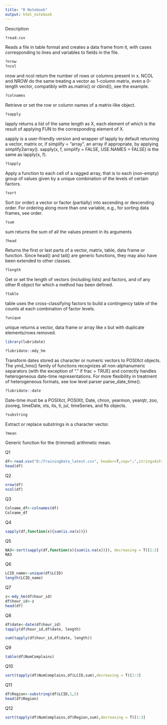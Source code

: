 ```yaml
---
title: "R Notebook"
output: html_notebook
---
```

Description
```r
?read.csv
```
Reads a file in table format and creates a data frame from it, with cases corresponding to lines and variables to fields in the file.

```r
?nrow
?ncol
```
nrow and ncol return the number of rows or columns present in x. NCOL and NROW do the same treating a vector as 1-column matrix, even a 0-length vector, compatibly with as.matrix() or cbind(), see the example.

```r
?colnames
```
Retrieve or set the row or column names of a matrix-like object.

```r
?sapply
```
lapply returns a list of the same length as X, each element of which is the result of applying FUN to the corresponding element of X.

sapply is a user-friendly version and wrapper of lapply by default returning a vector, matrix or, if simplify = "array", an array if appropriate, by applying simplify2array(). sapply(x, f, simplify = FALSE, USE.NAMES = FALSE) is the same as lapply(x, f).

```r
?tapply
```
Apply a function to each cell of a ragged array, that is to each (non-empty) group of values given by a unique combination of the levels of certain factors.

```r
?sort
```
Sort (or order) a vector or factor (partially) into ascending or descending order. For ordering along more than one variable, e.g., for sorting data frames, see order.

```r
?sum
```
sum returns the sum of all the values present in its arguments
```r
?head
```
Returns the first or last parts of a vector, matrix, table, data frame or function. Since head() and tail() are generic functions, they may also have been extended to other classes.
```r
?length
```
Get or set the length of vectors (including lists) and factors, and of any other R object for which a method has been defined.
```r
?table
```
table uses the cross-classifying factors to build a contingency table of the counts at each combination of factor levels.
```r
?unique
```
unique returns a vector, data frame or array like x but with duplicate elements/rows removed.
```r
library(lubridate)
```
```r
?lubridate::mdy_hm
```
Transform dates stored as character or numeric vectors to POSIXct objects. The ymd_hms() family of functions recognizes all non-alphanumeric separators (with the exception of "." if frac = TRUE) and correctly handles heterogeneous date-time representations. For more flexibility in treatment of heterogeneous formats, see low level parser parse_date_time().
```r
?lubridate::date
```
Date-time must be a POSIXct, POSIXlt, Date, chron, yearmon, yearqtr, zoo, zooreg, timeDate, xts, its, ti, jul, timeSeries, and fts objects.
```r
?substring
```
Extract or replace substrings in a character vector.
```r
?mean
```
Generic function for the (trimmed) arithmetic mean.

Q1
```r
df<-read.csv("D:/TrainingData_latest.csv", header=T,sep=";",stringsAsFactors=F)
head(df)
```
Q2
```r
nrow(df)
ncol(df)
```
Q3
```r
Colname_df<-colnames(df)
Colname_df
```
Q4
```r
sapply(df,function(x){sum(is.na(x))})
```
Q5
```r
NA3<-sort(sapply(df,function(x){sum(is.na(x))}), decreasing = T)[1:3]
NA3
```
Q6
```r
LCID_name<-unique(df$LCID)
length(LCID_name)
```
Q7
```r
z<-mdy_hm(df$hour_id)
df$hour_id<-z
head(df)
```
Q8
```r
df$date<-date(df$hour_id)
tapply(df$hour_id,df$date, length)
```
```r
sum(tapply(df$hour_id,df$date, length))
```
Q9
```r
table(df$NumComplains)
```
Q10
```r
sort(tapply(df$NumComplains,df$LCID,sum),decreasing = T)[1:3]
```
Q11
```r
df$Region<-substring(df$LCID,1,5)
head(df$Region)
```
Q12
```r
sort(tapply(df$NumComplains,df$Region,sum),decreasing = T)[1:3]
```


